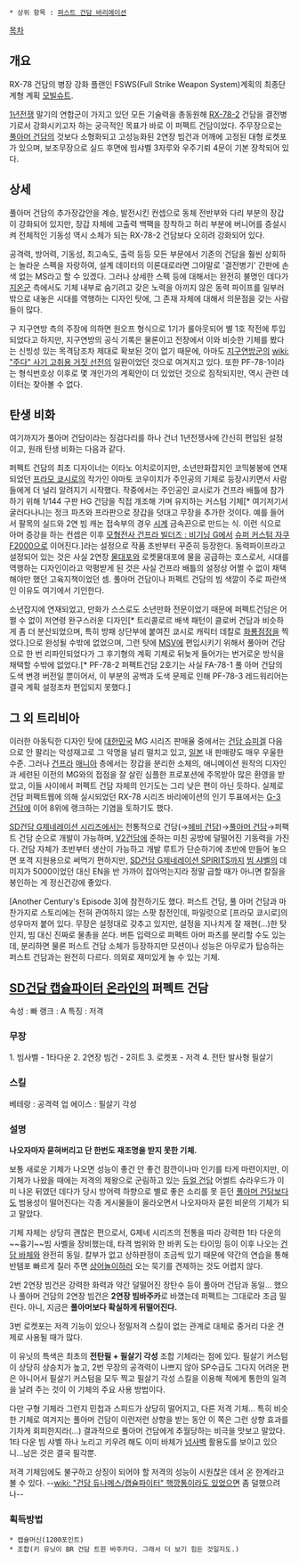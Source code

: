 * 상위 항목 : [[퍼스트 건담 바리에이션]]

[[목차]]

== 개요 ==
RX-78 건담의 병장 강화 플랜인 FSWS(Full Strike Weapon System)계획의 최종단계형 계획 [[모빌슈트]].

[[1년전쟁]] 말기의 연합군이 가지고 있던 모든 기술력을 총동원해 [[RX-78-2]] 건담을 결전병기로서 강화시키고자 하는 궁극적인 목표가 바로 이 퍼펙트 건담이었다. 주무장으로는 [[풀아머 건담]]의 것보다 소형화되고 고성능화된 2연장 빔건과 어깨에 고정된 대형 로켓포가 있으며, 보조무장으로 실드 후면에 빔샤벨 3자루와 우주기뢰 4문이 기본 장착되어 있다.

== 상세 ==
풀아머 건담의 추가장갑안을 계승, 발전시킨 컨셉으로 동체 전반부와 다리 부분의 장갑이 강화되어 있지만, 장갑 자체에 고출력 백팩을 장착하고 허리 부분에 버니어를 증설시켜 전체적인 기동성 역시 소체가 되는 RX-78-2 건담보다 오히려 강화되어 있다.

공격력, 방어력, 기동성, 최고속도, 출력 등등 모든 부문에서 기존의 건담을 훨씬 상회하는 놀라운 스펙을 자랑하여, 설계 데이터의 이론대로라면 그야말로 '결전병기' 간판에 손색 없는 MS라고 할 수 있겠다. 그러나 상세한 스펙 등에 대해서는 완전히 불명인 데다가 [[지온군]] 측에서도 기체 내부로 숨기려고 갖은 노력을 아끼지 않은 동력 파이프를 일부러 밖으로 내놓은 시대를 역행하는 디자인 탓에, 그 존재 자체에 대해서 의문점을 갖는 사람들이 많다.

구 지구연방 측의 주장에 의하면 원오프 형식으로 1기가 롤아웃되어 별 1호 작전에 투입되었다고 하지만, 지구연방의 공식 기록은 물론이고 전장에서 이와 비슷한 기체를 봤다는 신빙성 있는 목격담조차 제대로 확보된 것이 없기 때문에, 아마도 [[지구연방군]]의 [[wiki: "주다" 사기 고취용 거짓 선전]]의 일환이었던 것으로 여겨지고 있다. 또한 PF-78-1이라는 형식번호상 이후로 몇 개인가의 계획안이 더 있었던 것으로 짐작되지만, 역시 관련 데이터는 찾아볼 수 없다.

== 탄생 비화 ==
여기까지가 풀아머 건담이라는 징검다리를 하나 건너 1년전쟁사에 간신히 편입된 설정이고, 원래 탄생 비화는 다음과 같다.

퍼펙트 건담의 최초 디자이너는 이타노 이치로이지만, 소년만화잡지인 코믹봉봉에 연재되었던 [[프라모 쿄시로]]의 작가인 야마토 코우이치가 주인공의 기체로 등장시키면서 사람들에게 더 널리 알려지기 시작했다. 작중에서는 주인공인 쿄시로가 건프라 배틀에 참가하기 위해 1/144 구판 HG 건담을 직접 개조해 가며 유지하는 커스텀 기체[* 여기저기서 굴러다나니는 정크 파츠와 프라판으로 장갑을 덧대고 무장을 추가한 것이다. 예를 들어서 팔목의 실드와 2연 빔 캐논 접속부의 경우 [[시계]] 금속끈으로 만드는 식. 이런 식으로 아머 증강을 하는 컨셉은 이후 [[모형전사 건프라 빌더즈 : 비기닝 G]]에서 [[슈퍼 커스텀 자쿠 F2000]]으로 이어진다.]라는 설정으로 작품 초반부터 꾸준히 등장한다. 동력파이프라고 설정되어 있는 것은 사실 2연장 [[물대포]]와 로켓물대포에 물을 공급하는 호스로서, 시대를 역행하는 디자인이라고 악평받게 된 것은 사실 건프라 배틀의 설정상 어쩔 수 없이 채택해야만 했던 고육지책이었던 셈. 풀아머 건담이나 퍼펙트 건담의 빔 색깔이 주로 파란색인 이유도 여기에서 기인한다.

소년잡지에 연재되었고, 만화가 스스로도 소년만화 전문이었기 때문에 퍼펙트건담은 어쩔 수 없이 저연령 완구스러운 디자인[* 트리콜로르 배색 패턴이 클로버 건담과 비슷하게 좀 더 분산되었으며, 특히 방패 상단부에 붙여진 쿄시로 캐릭터 데칼로 [[화룡점정]]을 찍었다.]으로 완성될 수밖에 없었으며, 그런 탓에 [[MSV]]에 편입시키기 위해서 풀아머 건담으로 한 번 리파인되었다가 그 후기형의 계획 기체로 뒤늦게 들어가는 번거로운 방식을 채택할 수밖에 없었다.[* PF-78-2 퍼펙트건담 2호기는 사실 FA-78-1 풀 아머 건담의 도색 변경 버전일 뿐이어서, 이 부분의 공백과 도색 문제로 인해 PF-78-3 레드워리어는 결국 계획 설정조차 편입되지 못했다.]

== 그 외 트리비아 ==
이러한 아동틱한 디자인 탓에 [[대한민국]] MG 시리즈 판매율 중에서는 [[건담 슈피겔]] 다음으로 안 팔리는 악성재고로 그 악명을 널리 떨치고 있고, [[일본]] 내 판매량도 매우 우울한 수준. 그러나 [[건프라]] [[매니아]] 층에서는 장갑을 분리한 소체의, 애니메이션 원작의 디자인과 세련된 이전의 MG와의 접점을 잘 살린 심플한 프로포션에 주목받아 많은 환영을 받았고, 이들 사이에서 퍼펙트 건담 자체의 인기도는 그리 낮은 편이 아닌 듯하다. 실제로 건담 퍼펙트웹에 의해 실시되었던 RX-78 시리즈 바리에이션의 인기 투표에서는 [[G-3 건담]]에 이어 8위에 랭크하는 기염을 토하기도 했다.

[[SD건담 G제네레이션 시리즈]]에서는 전통적으로 건담(→[[헤비 건담]])→[[풀아머 건담]]→퍼팩트 건담 순으로 개발이 가능하며, [[V2건담]]에 준하는 미친 공방에 덜떨어진 기동력을 가진다. 건담 자체가 초반부터 생산이 가능하고 개발 루트가 단순하기에 초반에 만들어 놓으면 포격 지원용으로 써먹기 편하지만, [[SD건담 G제네레이션 SPIRITS]]까지 [[빔 샤벨]]의 데미지가 5000이었던 대신 EN을 반 가까이 잡아먹는지라 정말 급할 때가 아니면 칼질을 봉인하는 게 정신건강에 좋았다.

[Another Century's Episode 3]에 참전하기도 했다. 퍼스트 건담, 풀 아머 건담과 마찬가지로 스토리에는 전혀 관여하지 않는 스팟 참전인데, 파일럿으로 [프라모 쿄시로]의 성우마저 붙어 있다. 무장은 설정대로 갖추고 있지만, 설정을 지나치게 잘 재현(...)한 탓인지, 빔 대신 진짜로 물총을 쏜다. 버튼 입력으로 퍼펙트 아머 파츠를 분리할 수도 있는데, 분리하면 물론 퍼스트 건담 소체가 등장하지만 모션이나 성능은 아무로가 탑승하는 퍼스트 건담과는 완전히 다르다. 의외로 재미있게 놀 수 있는 기체.
== [[SD건담 캡슐파이터 온라인]]의 퍼펙트 건담 ==

속성 : 빠 
랭크 : A
특징 : 저격 

=== 무장 === 
1. 빔사벨 - 1타다운
2. 2연장 빔건 - 2히트
3. 로켓포 - 저격
4. 전탄 발사형 필살기

=== 스킬 === 
베테랑 : 공격력 업
에이스 : 필살기 각성

=== 설명 === 
'''나오자마자 묻혀버리고 단 한번도 재조명을 받지 못한 기체.'''

보통 새로운 기체가 나오면 성능이 좋건 안 좋건 잠깐이나마 인기를 타게 마련이지만, 이 기체가 나왔을 때에는 저격의 제왕으로 군림하고 있는 [[듀얼 건담]] 어썰트 슈라우드가 이미 나온 뒤였던 데다가 당시 방어력 하향으로 별로 좋은 소리를 못 듣던 [[풀아머 건담]]보다도 범용성이 떨어진다는 각종 게시물들이 올라오면서 나오자마자 묻힌 비운의 기체가 되고 말았다.

기체 자체는 상당히 괜찮은 편으로서, G제네 시리즈의 전통을 따라 강력한 1타 다운의 ~~흉기~~빔 사벨을 장비했는데, 타격 범위와 한 바퀴 도는 타이밍 등이 이후 나오는 [[건담 바체]]와 완전히 동일. 칼부가 없고 상하판정이 조금씩 있기 때문에 약간의 연습을 통해 반템포 빠르게 질러 주면 [[상어]]놀이하러 오는 묵기를 견제하는 것도 어렵지 않다. 

2번 2연장 빔건은 강력한 화력과 약간 덜떨어진 장탄수 등이 풀아머 건담과 동일... 했으나 풀아머 건담의 2연장 빔건은 '''2연장 빔바주카'''로 바꼈는데 퍼펙트는 그대로라 조금 밀린다. 아니, 지금은 '''풀아머보다 확실하게 뒤떨어진다.'''

3번 로켓포는 저격 기능이 있으나 정밀저격 스킬이 없는 관계로 대체로 중거리 다운 견제로 사용될 때가 많다.

이 유닛의 특색은 최초의 '''전탄필 + 필살기 각성''' 조합 기체라는 점에 있다. 필살기 커스텀이 상당히 상승치가 높고, 2번 무장의 공격력이 나쁘지 않아 SP수급도 그다지 어려운 편은 아니어서 필살기 커스텀을 모두 찍고 필살기 각성 스킬을 이용해 적에게 통한의 일격을 날려 주는 것이 이 기체의 주요 사용 방법이다.

다만 구형 기체라 그런지 민첩과 스피드가 상당히 떨어지고, 다른 저격 기체... 특히 비슷한 기체로 여겨지는 풀아머 건담이 이런저런 상향을 받는 동안 이 쪽은 그런 상향 효과를 기차게 회피한지라(...) 결과적으로 풀아머 건담에게 추월당하는 비극을 맛보고 말았다. 1타 다운 빔 샤벨 하나 노리고 키우려 해도 이미 바체가 [[넘사벽]] 활용도를 보이고 있으니...남은 것은 결국 필각뿐.

저격 기체임에도 불구하고 상징이 되어야 할 저격의 성능이 시원찮은 데서 온 한계라고 볼 수 있다. --[[wiki: "건담 듀나메스/캡슐파이터" 핵깡통이라도 있었으면]] 좀 덜했으려나--
=== 획득방법 ===
 * 캡슐머신(1200포인트)
 * 조합(키 유닛이 BR 건담 트윈 바주카다. 그래서 더 보기 힘든 것일지도.)
